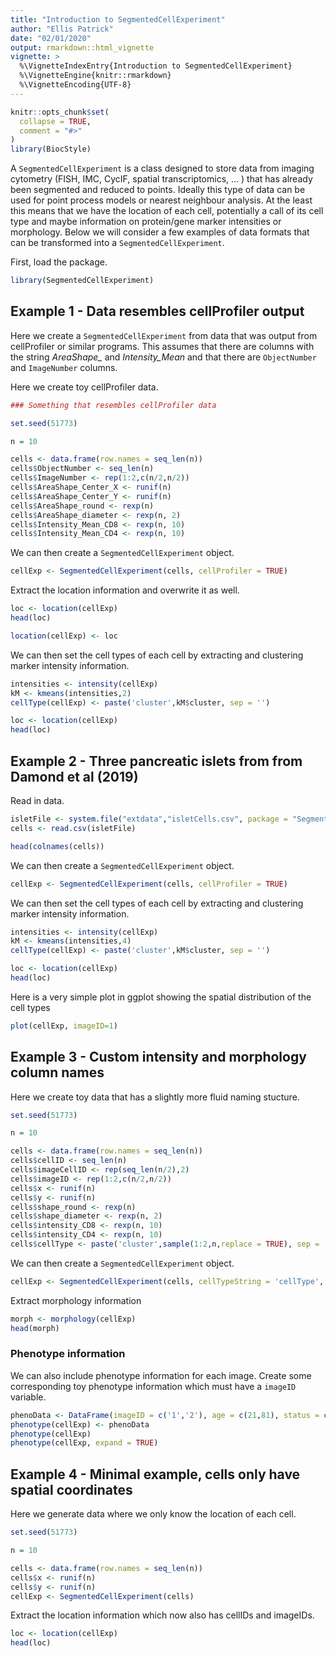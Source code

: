 ```yaml
---
title: "Introduction to SegmentedCellExperiment"
author: "Ellis Patrick"
date: "02/01/2020"
output: rmarkdown::html_vignette
vignette: >
  %\VignetteIndexEntry{Introduction to SegmentedCellExperiment}
  %\VignetteEngine{knitr::rmarkdown}
  %\VignetteEncoding{UTF-8}
---
```




```r
knitr::opts_chunk$set(
  collapse = TRUE,
  comment = "#>"
)
library(BiocStyle)
```

A `SegmentedCellExperiment` is a class designed to store data from imaging cytometry (FISH, IMC, CycIF, spatial transcriptomics, ... ) that has already been segmented and reduced to points. Ideally this type of data can be used for point process models or nearest neighbour analysis. At the least this means that we have the location of each cell, potentially a call of its cell type and maybe information on protein/gene marker intensities or morphology. Below we will consider a few examples of data formats that can be transformed into a `SegmentedCellExperiment`.


First, load the package.


```r
library(SegmentedCellExperiment)
```


## Example 1 - Data resembles cellProfiler output

Here we create a `SegmentedCellExperiment` from data that was output from cellProfiler or similar programs. This assumes that there are columns with the string *AreaShape_* and *Intensity_Mean* and that there are `ObjectNumber` and `ImageNumber` columns.

Here we create toy cellProfiler data.

```r

### Something that resembles cellProfiler data

set.seed(51773)

n = 10

cells <- data.frame(row.names = seq_len(n))
cells$ObjectNumber <- seq_len(n)
cells$ImageNumber <- rep(1:2,c(n/2,n/2))
cells$AreaShape_Center_X <- runif(n)
cells$AreaShape_Center_Y <- runif(n)
cells$AreaShape_round <- rexp(n)
cells$AreaShape_diameter <- rexp(n, 2)
cells$Intensity_Mean_CD8 <- rexp(n, 10)
cells$Intensity_Mean_CD4 <- rexp(n, 10)

```


We can then create a `SegmentedCellExperiment` object.

```r
cellExp <- SegmentedCellExperiment(cells, cellProfiler = TRUE)
```

Extract the location information and overwrite it as well.

```r
loc <- location(cellExp)
head(loc)

location(cellExp) <- loc

```

We can then set the cell types of each cell by extracting and clustering marker intensity information.


```r
intensities <- intensity(cellExp)
kM <- kmeans(intensities,2)
cellType(cellExp) <- paste('cluster',kM$cluster, sep = '')

loc <- location(cellExp)
head(loc)
```


## Example 2 - Three pancreatic islets from from Damond et al (2019)

Read in data.

```r
isletFile <- system.file("extdata","isletCells.csv", package = "SegmentedCellExperiment")
cells <- read.csv(isletFile)

head(colnames(cells))

```

We can then create a `SegmentedCellExperiment` object.

```r
cellExp <- SegmentedCellExperiment(cells, cellProfiler = TRUE)
```



We can then set the cell types of each cell by extracting and clustering marker intensity information.

```r
intensities <- intensity(cellExp)
kM <- kmeans(intensities,4)
cellType(cellExp) <- paste('cluster',kM$cluster, sep = '')

loc <- location(cellExp)
head(loc)
```



Here is a very simple plot in ggplot showing the spatial distribution of the cell types

```r

plot(cellExp, imageID=1)
```



## Example 3 - Custom intensity and morphology column names

Here we create toy data that has a slightly more fluid naming stucture.

```r
set.seed(51773)

n = 10

cells <- data.frame(row.names = seq_len(n))
cells$cellID <- seq_len(n)
cells$imageCellID <- rep(seq_len(n/2),2)
cells$imageID <- rep(1:2,c(n/2,n/2))
cells$x <- runif(n)
cells$y <- runif(n)
cells$shape_round <- rexp(n)
cells$shape_diameter <- rexp(n, 2)
cells$intensity_CD8 <- rexp(n, 10)
cells$intensity_CD4 <- rexp(n, 10)
cells$cellType <- paste('cluster',sample(1:2,n,replace = TRUE), sep = '_')

```

We can then create a `SegmentedCellExperiment` object.

```r

cellExp <- SegmentedCellExperiment(cells, cellTypeString = 'cellType', intensityString = 'intensity_', morphologyString = 'shape_')

```

Extract morphology information

```r
morph <- morphology(cellExp)
head(morph)

```


### Phenotype information

We can also include phenotype information for each image. Create some corresponding toy phenotype information which must have a `imageID` variable. 

```r
phenoData <- DataFrame(imageID = c('1','2'), age = c(21,81), status = c('dead','alive'))
phenotype(cellExp) <- phenoData
phenotype(cellExp)
phenotype(cellExp, expand = TRUE)
```



## Example 4 - Minimal example, cells only have spatial coordinates

Here we generate data where we only know the location of each cell.

```r


set.seed(51773)

n = 10

cells <- data.frame(row.names = seq_len(n))
cells$x <- runif(n)
cells$y <- runif(n)
cellExp <- SegmentedCellExperiment(cells)


```

Extract the location information which now also has cellIDs and imageIDs.

```r
loc <- location(cellExp)
head(loc)

```

